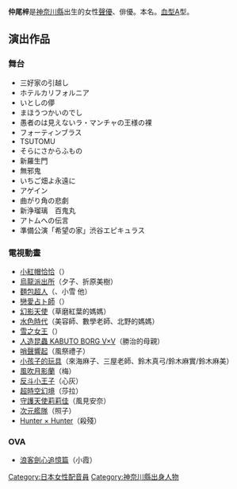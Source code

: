 {{MOSLOW|date=2015-02-02}}
{{noteTA|G1=Anime}}
{{Japanese|japanese=仲尾 あづさ|kana=なかお あづさ|romaji=Nakao Azusa}}
'''仲尾梓'''{{BD|1972年|7月7日|catIdx=N}}是[[神奈川縣|神奈川縣]]出生的女性[[聲優|聲優]]、俳優。本名'''{{lang|ja|稲葉梓}}'''。[[血型|血型]]A型。

==演出作品==
===舞台===
*三好家の引越し
*ホテルカリフォルニア
*いとしの儚
*まほうつかいのでし
*愚者のは見えないラ・マンチャの王様の裸
*フォーティンブラス
*TSUTOMU
*そらにさからふもの
*新羅生門
*無邪鬼
*いちご畑よ永遠に
*アゲイン
*曲がり角の悲劇
*新浄瑠璃　百鬼丸
*アトムへの伝言
*準備公演「希望の家」渋谷エピキュラス
===電視動畫===
*[[小紅帽恰恰|小紅帽恰恰]]（{{lang|ja|カッパ}}）
*[[烏龍派出所|烏龍派出所]]（夕子、折原美樹） 
*[[麵包超人|麵包超人]]（{{lang|ja|マスカット姫}}、小雪 他） 
*[[戀愛占ト師|戀愛占ト師]]（{{lang|ja|秋月マチコ}}）
*[[幻影天使|幻影天使]]（草磨紅葉的媽媽）
*[[水色時代|水色時代]]（美容師、數學老師、北野的媽媽）
*[[雪之女王|雪之女王]]（{{lang|ja|リーネ}}）
*[[人造昆蟲_KABUTO_BORG_V×V|人造昆蟲 KABUTO BORG V×V]]（勝治的母親）
*[[哨聲響起|哨聲響起]]（風祭禮子）
*[[小孩子的玩具|小孩子的玩具]]（來海麻子、三屋老師、鈴木真弓/鈴木麻實/鈴木麻美）
*[[風吹月影蘭|風吹月影蘭]]（梅）
*[[反斗小王子|反斗小王子]]（心灰）
*[[超時空幻境|超時空幻境]]（莎拉）
*[[守護天使莉莉佳|守護天使莉莉佳]]（風見安奈）
*[[次元艦隊|次元艦隊]]（照子）
*[[Hunter_×_Hunter|Hunter × Hunter]]（殺殘）

===OVA===
*[[浪客劍心|浪客劍心追憶篇]]（小霞）

{{voice-actor-stub}}

{{DEFAULTSORT:Nakao Azusa}}
[[Category:日本女性配音員|Category:日本女性配音員]]
[[Category:神奈川縣出身人物|Category:神奈川縣出身人物]]